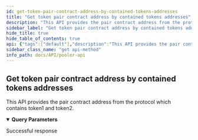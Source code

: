 ```yaml
---
id: get-token-pair-contract-address-by-contained-tokens-addresses
title: "Get token pair contract address by contained tokens addresses"
description: "This API provides the pair contract address from the protocol which contains token1 and token2."
sidebar_label: "Get token pair contract address by contained tokens addresses"
hide_title: true
hide_table_of_contents: true
api: {"tags":["default"],"description":"This API provides the pair contract address from the protocol which contains token1 and token2.","parameters":[{"name":"token0","in":"query","schema":{"type":"string"},"description":"address of 1st token contained in the pair contract ","example":"0xc02aaa39b223fe8d0a0e5c4f27ead9083c756cc2"},{"name":"token1","in":"query","schema":{"type":"string"},"description":"address of 2nd token contained in the pair contract","example":"0xa0b86991c6218b36c1d19d4a2e9eb0ce3606eb48"}],"security":[{"api_key":[]}],"responses":{"200":{"description":"Successful response"}},"method":"get","path":"/pair_address","servers":[{"url":"https://uniswapv2-ethindia.powerloom.io/api/","description":"Uniswap V2"},{"url":"https://quickswap.powerloom.io/api/","description":"Quickswap"},{"url":"https://sushiswap.powerloom.io/api/","description":"Sushiswap"}],"securitySchemes":{"api_key":{"type":"apiKey","name":"X-API-Key","in":"header"}},"info":{"title":"Pooler API","version":"1.0.0"},"postman":{"name":"Get token pair contract address by contained tokens addresses","description":{"content":"This API provides the pair contract address from the protocol which contains token1 and token2.","type":"text/plain"},"url":{"path":["pair_address"],"host":["{{baseUrl}}"],"query":[{"disabled":false,"description":{"content":"address of 1st token contained in the pair contract ","type":"text/plain"},"key":"token0","value":""},{"disabled":false,"description":{"content":"address of 2nd token contained in the pair contract","type":"text/plain"},"key":"token1","value":""}],"variable":[]},"method":"GET","auth":{"type":"apikey","apikey":[{"type":"any","value":"X-API-Key","key":"key"},{"type":"any","value":"<API Key>","key":"value"},{"type":"any","value":"header","key":"in"}]}}}
sidebar_class_name: "get api-method"
info_path: docs/API/pooler-api
---
```



## Get token pair contract address by contained tokens addresses



This API provides the pair contract address from the protocol which contains token1 and token2.

<details style={{"marginBottom":"1rem"}} data-collapsed={false} open={true}><summary style={{}}><strong>Query Parameters</strong></summary><div><ul><ParamsItem className={"paramsItem"} param={{"name":"token0","in":"query","schema":{"type":"string"},"description":"address of 1st token contained in the pair contract ","example":"0xc02aaa39b223fe8d0a0e5c4f27ead9083c756cc2"}}></ParamsItem><ParamsItem className={"paramsItem"} param={{"name":"token1","in":"query","schema":{"type":"string"},"description":"address of 2nd token contained in the pair contract","example":"0xa0b86991c6218b36c1d19d4a2e9eb0ce3606eb48"}}></ParamsItem></ul></div></details><div><ApiTabs><TabItem label={"200"} value={"200"}><div>

Successful response

</div><div></div></TabItem></ApiTabs></div>
      